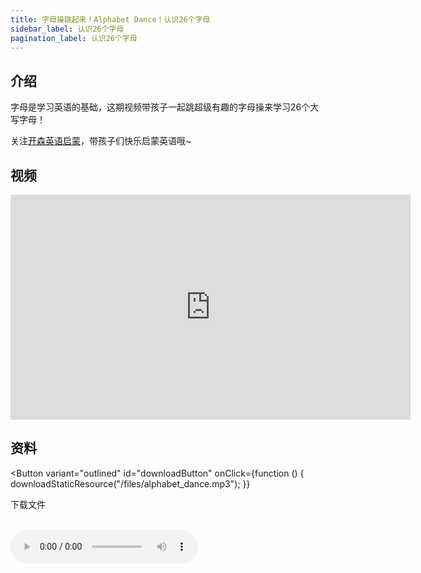 ```yaml
---
title: 字母操跳起来！Alphabet Dance！认识26个字母
sidebar_label: 认识26个字母
pagination_label: 认识26个字母
---
```




## 介绍

字母是学习英语的基础，这期视频带孩子一起跳超级有趣的字母操来学习26个大写字母！

关注[开森英语启蒙](https://space.bilibili.com/20797715)，带孩子们快乐启蒙英语哦~

## 视频

<iframe
  src="https://player.bilibili.com/player.html?bvid=BV1su4y1i7c1&cid=1&page=1"
  scrolling="no"
  border="0"
  frameborder="no"
  framespacing="0"
  allowfullscreen="true"
  width="640"
  height="360"
></iframe>

## 资料

<Button
  variant="outlined"
  id="downloadButton"
  onClick={function () {
    downloadStaticResource("/files/alphabet_dance.mp3");
  }}
>
  下载文件
</Button>
<br />
<br />

<audio src="/files/alphabet_dance.mp3" controls>
  浏览器暂不支持播放音频，请更换浏览器或打开浏览器播放器音频权限
</audio>
